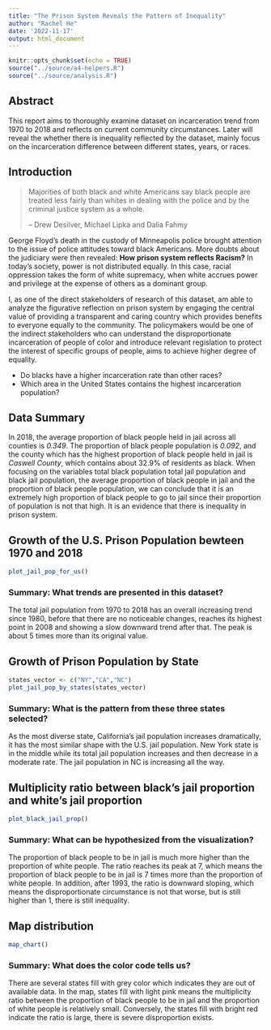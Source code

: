 ```yaml
---
title: "The Prison System Reveals the Pattern of Inequality"
author: "Rachel He"
date: '2022-11-17'
output: html_document
---
```

```r
knitr::opts_chunk$set(echo = TRUE)
source("../source/a4-helpers.R")
source("../source/analysis.R")
```


## Abstract 
This report aims to thoroughly examine dataset on incarceration trend from 1970 to 2018 and reflects on current community circumstances. Later will reveal the whether there is inequality reflected by the dataset, mainly focus on the incarceration difference between different states, years, or races.

## Introduction 
> Majorities of both black and white Americans say black people are treated less fairly than whites in dealing with the police and by the criminal justice system as a whole.
>
> -- Drew Desilver, Michael Lipka and Dalia Fahmy

George Floyd's death in the custody of Minneapolis police brought attention to the issue of police attitudes toward black Americans. More doubts about the judiciary were then revealed: **How prison system reflects Racism?** In today's society, power is not distributed equally. In this case, racial oppression takes the form of white supremacy, when white accrues power and privilege at the expense of others as a dominant group. 

I, as one of the direct stakeholders of research of this dataset, am able to analyze the figurative reflection on prison system by engaging the central value of providing a transparent and caring country which provides benefits to everyone equally to the community. The policymakers would be one of the indirect stakeholders who can understand the disproportionate incarceration of people of color and introduce relevant regislation to protect the interest of specific groups of people, aims to achieve higher degree of equality. 

- Do blacks have a higher incarceration rate than other races?
- Which area in the United States contains the highest incarceration population?

## Data Summary 
In 2018, the average proportion of black people held in jail across all counties is *0.349*. The proportion of black people population is *0.092*, and the county which has the highest proportion of black people held in jail is *Caswell County*, which contains about 32.9% of residents as black. When focusing on the variables total black population total jail population and black jail population, the average proportion of black people in jail and the proportion of black people population, we can conclude that it is an extremely high proportion of black people to go to jail since their proportion of population is not that high. It is an evidence that there is inequality in prison system. 

## Growth of the U.S. Prison Population bewteen 1970 and 2018
```r
plot_jail_pop_for_us()
```

### Summary: What trends are presented in this dataset?
The total jail population from 1970 to 2018 has an overall increasing trend since 1980, before that there are no noticeable changes, reaches its highest point in 2008 and showing a slow downward trend after that. The peak is about 5 times more than its original value.

## Growth of Prison Population by State

```r

states_vector <- c("NY","CA","NC")
plot_jail_pop_by_states(states_vector)

```
### Summary: What is the pattern from these three states selected?
As the most diverse state, California's jail population increases dramatically, it has the most similar shape with the U.S. jail population. New York state is in the middle while its total jail population increases and then decrease in a moderate rate. The jail population in NC is increasing all the way.

## Multiplicity ratio between black's jail proportion and white's jail proportion

```r
plot_black_jail_prop()
```

### Summary: What can be hypothesized from the visualization?
The proportion of black people to be in jail is much more higher than the proportion of white people. The ratio reaches its peak at 7, which means the proportion of black people to be in jail is 7 times more than the proportion of white people. In addition, after 1993, the ratio is downward sloping, which means the disproportionate circumstance is not that worse, but is still higher than 1, there is still inequality.

## Map distribution 
```r
map_chart()

```

### Summary: What does the color code tells us?
There are several states fill with grey color which indicates they are out of available data. In the map, states fill with light pink means the multiplicity ratio between the proportion of black people to be in jail and the proportion of white people is relatively small. Conversely, the states fill with bright red indicate the ratio is large, there is severe disproportion exists.